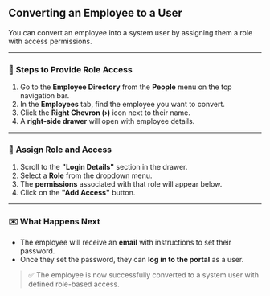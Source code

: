 ## **Converting an Employee to a User**

You can convert an employee into a system user by assigning them a role with access permissions.

---

### 🔹 **Steps to Provide Role Access**

1. Go to the **Employee Directory** from the **People** menu on the top navigation bar.
2. In the **Employees** tab, find the employee you want to convert.
3. Click the **Right Chevron (›)** icon next to their name.
4. A **right-side drawer** will open with employee details.

---

### 🔹 **Assign Role and Access**

1. Scroll to the **"Login Details"** section in the drawer.
2. Select a **Role** from the dropdown menu.
3. The **permissions** associated with that role will appear below.
4. Click on the **"Add Access"** button.

---

### ✉️ **What Happens Next**

- The employee will receive an **email** with instructions to set their password.
- Once they set the password, they can **log in to the portal** as a user.

> ✅ The employee is now successfully converted to a system user with defined role-based access.
